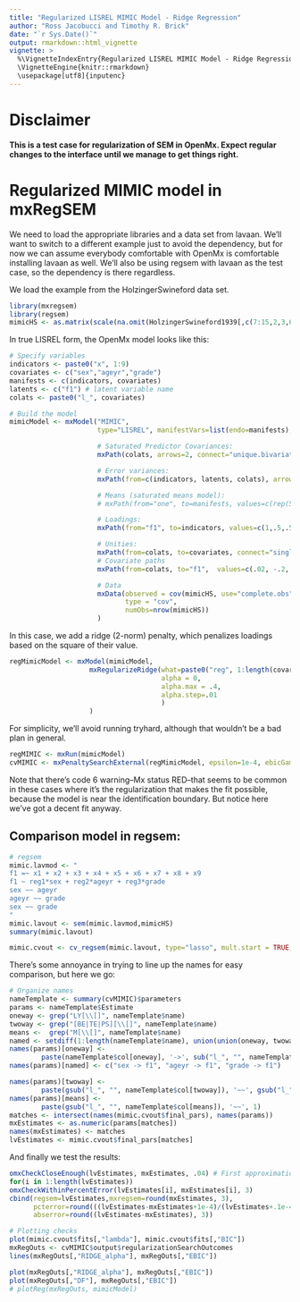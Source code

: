 ```yaml
---
title: "Regularized LISREL MIMIC Model - Ridge Regression"
author: "Ross Jacobucci and Timothy R. Brick"
date: "`r Sys.Date()`"
output: rmarkdown::html_vignette
vignette: >
  %\VignetteIndexEntry{Regularized LISREL MIMIC Model - Ridge Regression}
  \VignetteEngine{knitr::rmarkdown}
  \usepackage[utf8]{inputenc}
---
```


# Disclaimer
**This is a test case for regularization of SEM in OpenMx.  Expect regular changes to the interface until we manage to get things right.
**

# Regularized MIMIC model in mxRegSEM
We need to load the appropriate libraries and a data set from lavaan. We'll want to switch to a different example just to avoid the dependency, but for now we can assume everybody comfortable with OpenMx is comfortable installing lavaan as well.  We'll also be using regsem with lavaan as the test case, so the dependency is there regardless.

We load the example from the HolzingerSwineford data set. 

```r
library(mxregsem)
library(regsem)
mimicHS <- as.matrix(scale(na.omit(HolzingerSwineford1939[,c(7:15,2,3,6)])))
```


In true LISREL form, the OpenMx model looks like this:

```r
# Specify variables
indicators <- paste0("x", 1:9)
covariates <- c("sex","ageyr","grade")
manifests <- c(indicators, covariates)
latents <- c("f1") # latent variable name
colats <- paste0("l_", covariates)

# Build the model
mimicModel <- mxModel("MIMIC",
                      type="LISREL", manifestVars=list(endo=manifests), latentVars=list(endo=c(latents, colats)),

                      # Saturated Predictor Covariances:
                      mxPath(colats, arrows=2, connect="unique.bivariate", free=TRUE, values=-.2),

                      # Error variances:
                      mxPath(from=c(indicators, latents, colats), arrows=2, free=TRUE, values=1),

                      # Means (saturated means model):
                      # mxPath(from="one", to=manifests, values=c(rep(5, length(indicators)), rep(1, length(covariates))), free=FALSE),

                      # Loadings:
                      mxPath(from="f1", to=indicators, values=c(1,.5,.5,2,2,2,.5,.5,.5), free=c(FALSE, rep(TRUE, length(indicators)-1))),

                      # Unities:
                      mxPath(from=colats, to=covariates, connect="single", arrows=1, free=FALSE, values=1),
                      # Covariate paths
                      mxPath(from=colats, to="f1",  values=c(.02, -.2, .2), labels=paste0("reg", 1:length(covariates)), free=TRUE),

                      # Data
                      mxData(observed = cov(mimicHS, use="complete.obs"),
                             type = "cov",
                             numObs=nrow(mimicHS))
                      )
```

In this case, we add a ridge (2-norm) penalty, which penalizes loadings based on the square of their value.

```r
regMimicModel <- mxModel(mimicModel,
                    mxRegularizeRidge(what=paste0("reg", 1:length(covariates)), name="RIDGE", 
                                      alpha = 0,
                                      alpha.max = .4,
                                      alpha.step=.01
                                      )
                    )
```

For simplicity, we'll avoid running tryhard, although that wouldn't be a bad plan in general.

```r
regMIMIC <- mxRun(mimicModel)
cvMIMIC <- mxPenaltySearchExternal(regMimicModel, epsilon=1e-4, ebicGamma=0.9)
```

Note that there's code 6 warning--Mx status RED--that seems to be common in these cases where it's the regularization that makes the fit possible, because the model is near the identification boundary.  But notice here we've got a decent fit anyway.

## Comparison model in regsem:

```r
# regsem
mimic.lavmod <- "
f1 =~ x1 + x2 + x3 + x4 + x5 + x6 + x7 + x8 + x9
f1 ~ reg1*sex + reg2*ageyr + reg3*grade
sex ~~ ageyr
ageyr ~~ grade
sex ~~ grade
"
mimic.lavout <- sem(mimic.lavmod,mimicHS)
summary(mimic.lavout)

mimic.cvout <- cv_regsem(mimic.lavout, type="lasso", mult.start = TRUE, multi.iter = 100)
```


There's some annoyance in trying to line up the names for easy comparison, but here we go:

```r
# Organize names
nameTemplate <- summary(cvMIMIC)$parameters
params <- nameTemplate$Estimate
oneway <- grep("LY[\\[]", nameTemplate$name)
twoway <- grep("[BE|TE|PS][\\[]", nameTemplate$name)
means <-  grep("M[\\[]", nameTemplate$name)
named <- setdiff(1:length(nameTemplate$name), union(union(oneway, twoway), means))
names(params)[oneway] <- 
        paste(nameTemplate$col[oneway], '->', sub("l_", "", nameTemplate$row[oneway]))
names(params)[named] <- c("sex -> f1", "ageyr -> f1", "grade -> f1")

names(params)[twoway] <- 
        paste(gsub("l_", "", nameTemplate$col[twoway]), '~~', gsub("l_", "", nameTemplate$row[twoway]))
names(params)[means] <-  
        paste(gsub("l_", "", nameTemplate$col[means]), '~~', 1)
matches <- intersect(names(mimic.cvout$final_pars), names(params))
mxEstimates <- as.numeric(params[matches])
names(mxEstimates) <- matches
lvEstimates <- mimic.cvout$final_pars[matches]
```

And finally we test the results:

```r
omxCheckCloseEnough(lvEstimates, mxEstimates, .04) # First approximation.
for(i in 1:length(lvEstimates))
omxCheckWithinPercentError(lvEstimates[i], mxEstimates[i], 3)
cbind(regsem=lvEstimates,mxregsem=round(mxEstimates, 3),
      pcterror=round(((lvEstimates-mxEstimates+1e-4)/(lvEstimates+.1e-4))*100, 1),
      abserror=round((lvEstimates-mxEstimates), 3))
```


```r
# Plotting checks
plot(mimic.cvout$fits[,"lambda"], mimic.cvout$fits[,"BIC"])
mxRegOuts <- cvMIMIC$output$regularizationSearchOutcomes
lines(mxRegOuts[,"RIDGE_alpha"], mxRegOuts[,"EBIC"])
```

```r
plot(mxRegOuts[,"RIDGE_alpha"], mxRegOuts[,"EBIC"])
plot(mxRegOuts[,"DF"], mxRegOuts[,"EBIC"])
# plotReg(mxRegOuts, mimicModel)
```


